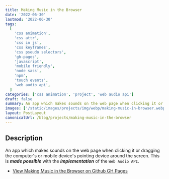 ```yaml
---
title: Making Music in the Browser
date: '2022-06-30'
lastmod: '2022-06-30'
tags:
  [
    'css animation',
    'css attr',
    'css in js',
    'css keyframes',
    'css pseudo selectors',
    'gh-pages',
    'javascript',
    'mobile friendly',
    'node sass',
    'npm',
    'touch events',
    'web audio api',
  ]
categories: ['css animation', 'project', 'web audio api']
draft: false
summary: An app which makes sounds on the web page when clicking it or dragging the computer's or mobile device's pointing device around the screen.
images: ['/static/images/projects/img/webp/making-music-in-browser.webp']
layout: PostLayout
canonicalUrl: /blog/projects/making-music-in-the-browser
---
```


## Description

An app which makes sounds on the web page when clicking it or dragging the computer's or mobile device's pointing device around the screen. This is **_made possible_** with the **_implementation_** of the `Web Audio API`.

- [View Making Music in the Browser on Github GH Pages](https://interglobalmedia.github.io/making-music-in-the-browser/)

